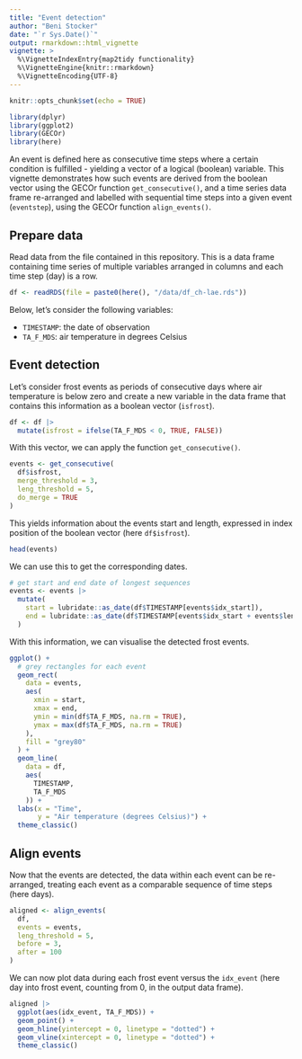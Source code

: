 ```yaml
---
title: "Event detection"
author: "Beni Stocker"
date: "`r Sys.Date()`"
output: rmarkdown::html_vignette
vignette: >
  %\VignetteIndexEntry{map2tidy functionality}
  %\VignetteEngine{knitr::rmarkdown}
  %\VignetteEncoding{UTF-8}
---
```


```r
knitr::opts_chunk$set(echo = TRUE)
```

```r
library(dplyr)
library(ggplot2)
library(GECOr)
library(here)

```

An event is defined here as consecutive time steps where a certain condition is fulfilled - yielding a vector of a logical (boolean) variable. This vignette demonstrates how such events are derived from the boolean vector using the GECOr function `get_consecutive()`, and a time series data frame re-arranged and labelled with sequential time steps into a given event (`eventstep`), using the GECOr function `align_events()`. 

## Prepare data

Read data from the file contained in this repository. This is a data frame containing time series of multiple variables arranged in columns and each time step (day) is a row.
```r
df <- readRDS(file = paste0(here(), "/data/df_ch-lae.rds"))
```

Below, let's consider the following variables:

- `TIMESTAMP`: the date of observation
- `TA_F_MDS`: air temperature in degrees Celsius

## Event detection

Let's consider frost events as periods of consecutive days where air temperature is below zero and create a new variable in the data frame that contains this information as a boolean vector (`isfrost`).

```r
df <- df |> 
  mutate(isfrost = ifelse(TA_F_MDS < 0, TRUE, FALSE))
```

With this vector, we can apply the function `get_consecutive()`. 

```r
events <- get_consecutive(
  df$isfrost,
  merge_threshold = 3,
  leng_threshold = 5,
  do_merge = TRUE
)
```

This yields information about the events start and length, expressed in index position of the boolean vector (here `df$isfrost`).
```r
head(events)
```

We can use this to get the corresponding dates.

```r
# get start and end date of longest sequences
events <- events |> 
  mutate(
    start = lubridate::as_date(df$TIMESTAMP[events$idx_start]),
    end = lubridate::as_date(df$TIMESTAMP[events$idx_start + events$len - 1])
  )
```

With this information, we can visualise the detected frost events.

```r
ggplot() +
  # grey rectangles for each event
  geom_rect(
    data = events,
    aes(
      xmin = start,
      xmax = end,
      ymin = min(df$TA_F_MDS, na.rm = TRUE),
      ymax = max(df$TA_F_MDS, na.rm = TRUE)
    ),
    fill = "grey80"
  ) +
  geom_line(
    data = df,
    aes(
      TIMESTAMP,
      TA_F_MDS
    )) +
  labs(x = "Time",
       y = "Air temperature (degrees Celsius)") +
  theme_classic()
```

## Align events

Now that the events are detected, the data within each event can be re-arranged, treating each event as a comparable sequence of time steps (here days).

```r
aligned <- align_events(
  df, 
  events = events,
  leng_threshold = 5,
  before = 3, 
  after = 100
)
```

We can now plot data during each frost event versus the `idx_event` (here day into frost event, counting from 0, in the output data frame).

```r
aligned |> 
  ggplot(aes(idx_event, TA_F_MDS)) +
  geom_point() + 
  geom_hline(yintercept = 0, linetype = "dotted") +
  geom_vline(xintercept = 0, linetype = "dotted") +
  theme_classic()
```


